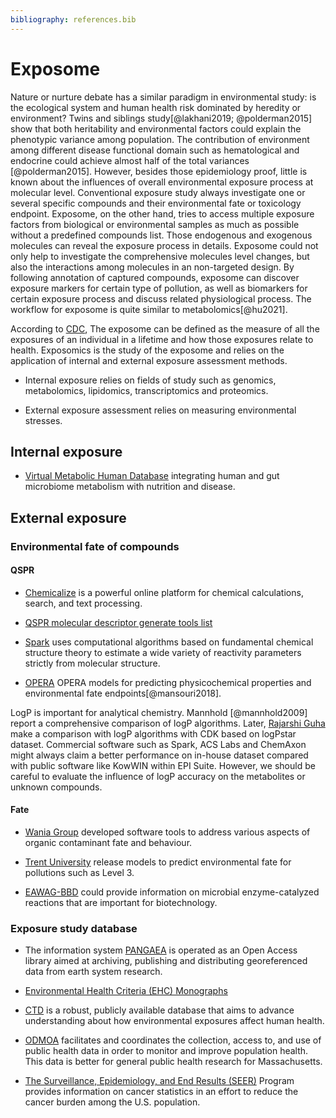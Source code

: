 ```yaml
---
bibliography: references.bib
---
```


# Exposome

Nature or nurture debate has a similar paradigm in environmental study: is the ecological system and human health risk dominated by heredity or environment? Twins and siblings study[@lakhani2019; @polderman2015] show that both heritability and environmental factors could explain the phenotypic variance among population. The contribution of environment among different disease functional domain such as hematological and endocrine could achieve almost half of the total variances [@polderman2015]. However, besides those epidemiology proof, little is known about the influences of overall environmental exposure process at molecular level. Conventional exposure study always investigate one or several specific compounds and their environmental fate or toxicology endpoint. Exposome, on the other hand, tries to access multiple exposure factors from biological or environmental samples as much as possible without a predefined compounds list. Those endogenous and exogenous molecules can reveal the exposure process in details. Exposome could not only help to investigate the comprehensive molecules level changes, but also the interactions among molecules in an non-targeted design. By following annotation of captured compounds, exposome can discover exposure markers for certain type of pollution, as well as biomarkers for certain exposure process and discuss related physiological process. The workflow for exposome is quite similar to metabolomics[@hu2021].

According to [CDC](https://www.cdc.gov/niosh/topics/exposome/default.html), The exposome can be defined as the measure of all the exposures of an individual in a lifetime and how those exposures relate to health. Exposomics is the study of the exposome and relies on the application of internal and external exposure assessment methods.

-   Internal exposure relies on fields of study such as genomics, metabolomics, lipidomics, transcriptomics and proteomics.

-   External exposure assessment relies on measuring environmental stresses.

## Internal exposure

-   [Virtual Metabolic Human Database](https://www.vmh.life/) integrating human and gut microbiome metabolism with nutrition and disease.

## External exposure

### Environmental fate of compounds

#### QSPR

-   [Chemicalize](https://chemicalize.com/) is a powerful online platform for chemical calculations, search, and text processing.

-   [QSPR molecular descriptor generate tools list](http://www.moleculardescriptors.eu/resources/resources.htm)

-   [Spark](http://www.archemcalc.com/sparc.html) uses computational algorithms based on fundamental chemical structure theory to estimate a wide variety of reactivity parameters strictly from molecular structure.

-   [OPERA](https://jcheminf.biomedcentral.com/articles/10.1186/s13321-018-0263-1) OPERA models for predicting physicochemical properties and environmental fate endpoints[@mansouri2018].

LogP is important for analytical chemistry. Mannhold [@mannhold2009] report a comprehensive comparison of logP algorithms. Later, [Rajarshi Guha](http://blog.rguha.net/?p=896) make a comparison with logP algorithms with CDK based on logPstar dataset. Commercial software such as Spark, ACS Labs and ChemAxon might always claim a better performance on in-house dataset compared with public software like KowWIN within EPI Suite. However, we should be careful to evaluate the influence of logP accuracy on the metabolites or unknown compounds.

#### Fate

-   [Wania Group](https://www.utsc.utoronto.ca/labs/wania/downloads/) developed software tools to address various aspects of organic contaminant fate and behaviour.

-   [Trent University](http://www.trentu.ca/academic/aminss/envmodel/models/models.html) release models to predict environmental fate for pollutions such as Level 3.

-   [EAWAG-BBD](http://eawag-bbd.ethz.ch/index.html) could provide information on microbial enzyme-catalyzed reactions that are important for biotechnology.

### Exposure study database

-   The information system [PANGAEA](https://www.pangaea.de) is operated as an Open Access library aimed at archiving, publishing and distributing georeferenced data from earth system research.

-   [Environmental Health Criteria (EHC) Monographs](http://www.inchem.org/pages/ehc.html)

-   [CTD](http://ctdbase.org/) is a robust, publicly available database that aims to advance understanding about how environmental exposures affect human health.

-   [ODMOA](https://www.mass.gov/orgs/office-of-data-management-and-outcomes-assessment) facilitates and coordinates the collection, access to, and use of public health data in order to monitor and improve population health. This data is better for general public health research for Massachusetts.

-   [The Surveillance, Epidemiology, and End Results (SEER)](https://seer.cancer.gov/) Program provides information on cancer statistics in an effort to reduce the cancer burden among the U.S. population.
